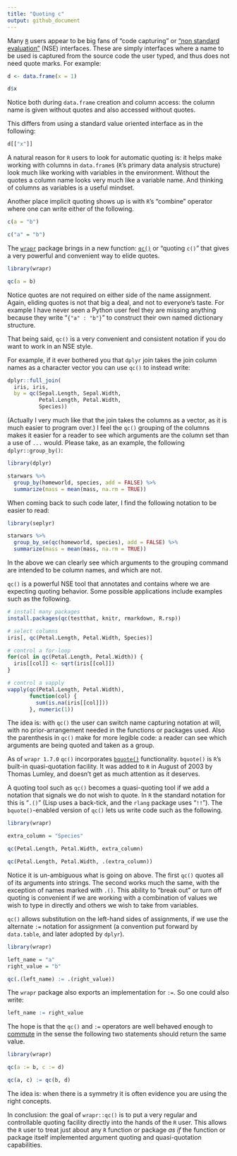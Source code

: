 ```yaml
---
title: "Quoting c"
output: github_document
---
```


Many [`R`](https://github.com/r-lib/rlang/issues/686) users appear to be big fans of "code capturing" or ["non standard evaluation"](http://developer.r-project.org/nonstandard-eval.pdf) (NSE) interfaces.  These are simply interfaces where a name to be used is captured from the source code the user typed, and thus does not need quote marks.  For example:

```r
d <- data.frame(x = 1)

d$x
```


Notice both during `data.frame` creation and column access: the column name is given without quotes and also accessed without quotes.

This differs from using a standard value oriented interface as in the following:

```r
d[["x"]]
```

A natural reason for `R` users to look for automatic quoting is: it helps make working with columns in `data.frame`s (`R`'s primary data analysis structure) look much like working with variables in the environment.  Without the quotes a column name looks very much like a variable name.  And thinking of columns as variables is a useful mindset.

Another place implicit quoting shows up is with `R`'s "combine" operator where one can write either of the following.

```r
c(a = "b")

c("a" = "b")
```

The [`wrapr`](https://CRAN.R-project.org/package=wrapr) package brings in a new function: [`qc()`](https://winvector.github.io/wrapr/reference/qc.html) or "quoting `c()`" that gives a very powerful and convenient way to elide quotes.

```r
library(wrapr)

qc(a = b)
```

Notice quotes are not required on either side of the name assignment.  Again, eliding quotes is not that big a deal, and not to everyone's taste.  For example I have never seen a Python user feel they are missing anything because they write "`{"a" : "b"}`" to construct their own named dictionary structure.

That being said, `qc()` is a very convenient and consistent notation if you do want to work in an NSE style.

For example, if it ever bothered you that `dplyr` join takes the join column names as a character vector you can use `qc()` to instead write:

```r
dplyr::full_join(
  iris, iris, 
  by = qc(Sepal.Length, Sepal.Width, 
          Petal.Length, Petal.Width, 
          Species))
```

(Actually I very much like that the join takes the columns as a vector, as it is much easier to program over.)  I feel the `qc()` grouping of the columns makes it easier for a reader to see which arguments are the column set than a use of `...` would.  Please take, as an example, the following `dplyr::group_by()`:

```r
library(dplyr)

starwars %>%
  group_by(homeworld, species, add = FALSE) %>%
  summarize(mass = mean(mass, na.rm = TRUE))
```

When coming back to such code later, I find the following notation to be easier to read:

```r
library(seplyr)

starwars %>%
  group_by_se(qc(homeworld, species), add = FALSE) %>%
  summarize(mass = mean(mass, na.rm = TRUE))
```

In the above we can clearly see which arguments to the grouping command are intended to be column names, and which are not.

`qc()` is a powerful NSE tool that annotates and contains where we are expecting quoting behavior.  Some possible applications include examples such as the following.

```r
# install many packages
install.packages(qc(testthat, knitr, rmarkdown, R.rsp))

# select columns
iris[, qc(Petal.Length, Petal.Width, Species)]

# control a for-loop
for(col in qc(Petal.Length, Petal.Width)) {
  iris[[col]] <- sqrt(iris[[col]])
}

# control a vapply
vapply(qc(Petal.Length, Petal.Width), 
       function(col) {
         sum(is.na(iris[[col]]))
       }, numeric(1))
```

The idea is: with `qc()` the user can switch name capturing notation at will, with no prior-arrangement needed in the functions or packages used.  Also the parenthesis in `qc()` make for more legible code: a reader can see which arguments are being quoted and taken as a group.

As of `wrapr 1.7.0` `qc()` incorporates [`bquote()`](https://stat.ethz.ch/R-manual/R-devel/library/base/html/bquote.html) functionality.  `bquote()` is `R`'s built-in quasi-quotation facility.  It was added to `R` in August of 2003 by Thomas Lumley, and doesn't get as much attention as it deserves.

A quoting tool such as `qc()` becomes a quasi-quoting tool if we add a notation that signals we do not wish to quote.  In `R` the standard notation for this is "`.()`" (Lisp uses a back-tick, and the `rlang` package uses "`!!`").  The `bquote()`-enabled version of `qc()` lets us write code such as the following.

```r
library(wrapr)

extra_column = "Species"

qc(Petal.Length, Petal.Width, extra_column)

qc(Petal.Length, Petal.Width, .(extra_column))
```

Notice it is un-ambiguous what is going on above.  The first `qc()` quotes all of its arguments into strings.  The second works much the same, with the exception of names marked with `.()`.  This ability to "break out" or turn off quoting is convenient if we are working with a combination of values we wish to type in directly and others we wish to take from variables.

`qc()` allows substitution on the left-hand sides of assignments, if we use the alternate `:=` notation for assignment (a convention put forward by `data.table`, and later adopted by `dplyr`).

```r
library(wrapr)

left_name = "a"
right_value = "b"

qc(.(left_name) := .(right_value))
```


The `wrapr` package also exports an implementation for `:=`.  So one could also write:

```r
left_name := right_value
```

The hope is that the `qc()` and `:=` operators are well behaved enough to [commute](https://en.wikipedia.org/wiki/Commutative_property) in the sense the following two statements should return the same value.

```r
library(wrapr)

qc(a := b, c := d)

qc(a, c) := qc(b, d)
```

The idea is: when there is a symmetry it is often evidence you are using the right concepts.

In conclusion: the goal of `wrapr::qc()` is to put a very regular and controllable quoting facility directly into the hands of the `R` user. This allows the `R` user to treat just about any `R` function or package *as if* the function or package itself implemented argument quoting and quasi-quotation capabilities.


